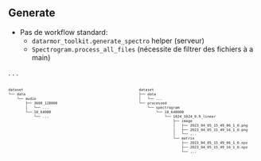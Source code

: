 ## Generate

- Pas de workflow standard:
    - `datarmor_toolkit.generate_spectro` helper (serveur)
    - `Spectrogram.process_all_files` (nécessite de filtrer des fichiers à a main)

. . .

:::{.columns}

:::{.column width="50%"}

:::{.center style="font-size: 60%;"}

```.html
dataset
└── data
    └── audio
        ├── 3600_128000
        │   └── ...
        └── 10_64000
            └── ...
```
:::

:::

:::{.column width="50%"}

:::{style="font-size: 60%;"}
```.html
dataset
├── data
│   └── ...
└── processed
    └── spectrogram
        └── 10_640000
            └── 1024_1024_0.9_linear
                ├── image
                │   ├── 2023_04_05_15_49_06_1_0.png
                │   ├── 2023_04_05_15_49_16_1_0.png
                │   └── ...
                └── matrix
                    ├── 2023_04_05_15_49_06_1_0.npz
                    ├── 2023_04_05_15_49_16_1_0.npz
                    └── ...
```
:::

:::

:::